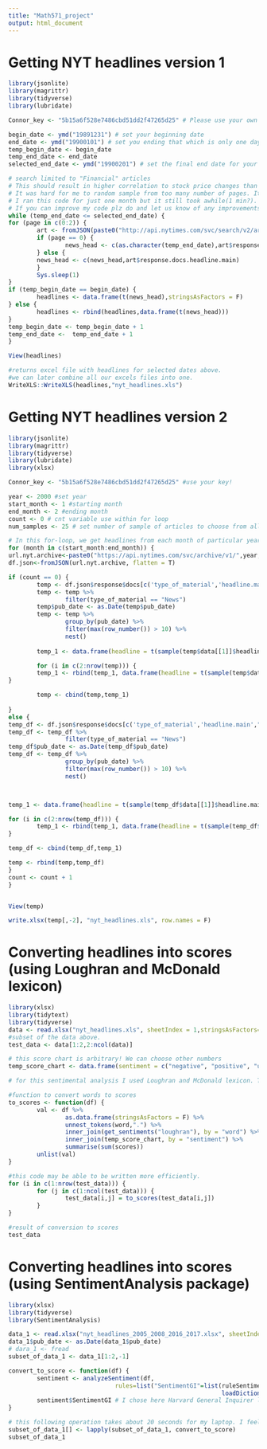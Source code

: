```yaml
---
title: "Math571_project"
output: html_document
---
```


# Getting NYT headlines version 1
```r
library(jsonlite)
library(magrittr)
library(tidyverse)
library(lubridate)

Connor_key <- "5b15a6f528e7486cbd51dd2f47265d25" # Please use your own API key. you can get it from nyt api website. 

begin_date <- ymd("19891231") # set your beginning date
end_date <- ymd("19900101") # set you ending that which is only one day apart.
temp_begin_date <- begin_date
temp_end_date <- end_date
selected_end_date <- ymd("19900201") # set the final end date for your search.

# search limited to "Financial" articles
# This should result in higher correlation to stock price changes than having articles from sports and politics, etc. 
# It was hard for me to random sample from too many number of pages. It will take forever. 
# I ran this code for just one month but it still took awhile(1 min?). It will depend on you laptop performance but we can divide our work and it will be fine. 
# If you can improve my code plz do and let us know of any improvements.  
while (temp_end_date <= selected_end_date) {
for (page in c(0:2)) {
        art <- fromJSON(paste0("http://api.nytimes.com/svc/search/v2/articlesearch.json?begin_date=",temp_begin_date,"&end_date=",temp_end_date,"&api-key=",Connor_key,"&page=",page,"&fq=news_desk:(Financial)"), flatten = TRUE) %>%  data.frame()
        if (page == 0) {
                news_head <- c(as.character(temp_end_date),art$response.docs.headline.main)
        } else {
        news_head <- c(news_head,art$response.docs.headline.main)
        }
        Sys.sleep(1)
}
if (temp_begin_date == begin_date) {               
        headlines <- data.frame(t(news_head),stringsAsFactors = F)
} else {
        headlines <- rbind(headlines,data.frame(t(news_head)))
}
temp_begin_date <- temp_begin_date + 1
temp_end_date <-  temp_end_date + 1
}

View(headlines)

#returns excel file with headlines for selected dates above. 
#we can later combine all our excels files into one. 
WriteXLS::WriteXLS(headlines,"nyt_headlines.xls")
```

# Getting NYT headlines version 2
```r
library(jsonlite)
library(magrittr)
library(tidyverse)
library(lubridate)
library(xlsx)

Connor_key <- "5b15a6f528e7486cbd51dd2f47265d25" #use your key!

year <- 2000 #set year
start_month <- 1 #starting month
end_month <- 2 #ending month
count <- 0 # cnt variable use within for loop
num_samples <- 25 # set number of sample of articles to choose from all categories of new articels(i.e. sports, finance, business, etc.)

# In this for-loop, we get headlines from each month of particular year and merge those monthly datasets. Final product is excel file with headlines and dates belonging to those months. 
for (month in c(start_month:end_month)) {
url.nyt.archive<-paste0("https://api.nytimes.com/svc/archive/v1/",year,"/",month,".json","?api-key=",Connor_key)
df.json<-fromJSON(url.nyt.archive, flatten = T)

if (count == 0) {
        temp <- df.json$response$docs[c('type_of_material','headline.main',"pub_date")]
        temp <- temp %>%
                filter(type_of_material == "News")
        temp$pub_date <- as.Date(temp$pub_date)
        temp <- temp %>%
                group_by(pub_date) %>%
                filter(max(row_number()) > 10) %>%
                nest()
        
        temp_1 <- data.frame(headline = t(sample(temp$data[[1]]$headline.main,size = num_samples)), stringsAsFactors = F)

        for (i in c(2:nrow(temp))) {
        temp_1 <- rbind(temp_1, data.frame(headline = t(sample(temp$data[[i]]$headline.main,size = num_samples)), stringsAsFactors = F))        
}

        temp <- cbind(temp,temp_1)
        
}
else {
temp_df <- df.json$response$docs[c('type_of_material','headline.main',"pub_date")]
temp_df <- temp_df %>%
                filter(type_of_material == "News")
temp_df$pub_date <- as.Date(temp_df$pub_date)
temp_df <- temp_df %>%
                group_by(pub_date) %>%
                filter(max(row_number()) > 10) %>%
                nest()



temp_1 <- data.frame(headline = t(sample(temp_df$data[[1]]$headline.main,size = num_samples)), stringsAsFactors = F)

for (i in c(2:nrow(temp_df))) {
        temp_1 <- rbind(temp_1, data.frame(headline = t(sample(temp_df$data[[i]]$headline.main,size = num_samples)), stringsAsFactors = F))        
}

temp_df <- cbind(temp_df,temp_1)

temp <- rbind(temp,temp_df)
}
count <- count + 1
}


View(temp)

write.xlsx(temp[,-2], "nyt_headlines.xls", row.names = F)
```


# Converting headlines into scores (using Loughran and McDonald lexicon)
```r
library(xlsx)
library(tidytext)
library(tidyverse)
data <- read.xlsx("nyt_headlines.xls", sheetIndex = 1,stringsAsFactors=FALSE)
#subset of the data above.
test_data <- data[1:2,2:ncol(data)]

# this score chart is arbitrary! We can choose other numbers
temp_score_chart <- data.frame(sentiment = c("negative", "positive", "uncertainty", "litigious", "constraining", "superfluous"), scores = c(-1,1,-1,-1,-1,0), stringsAsFactors = F)

# for this sentimental analysis I used Loughran and McDonald lexicon. Their lexicon is written specifically for finance. However, we have a lot of words from headlines that are missing in their lexicon. Lexicon specialized for finance is not easy to find. 

#function to convert words to scores
to_scores <- function(df) {
        val <- df %>%
                as.data.frame(stringsAsFactors = F) %>%
                unnest_tokens(word,".") %>%
                inner_join(get_sentiments("loughran"), by = "word") %>%
                inner_join(temp_score_chart, by = "sentiment") %>%
                summarise(sum(scores))
        unlist(val)
}

#this code may be able to be written more efficiently. 
for (i in c(1:nrow(test_data))) {
        for (j in c(1:ncol(test_data))) {
                test_data[i,j] = to_scores(test_data[i,j])
        }
}

#result of conversion to scores
test_data
```

# Converting headlines into scores (using SentimentAnalysis package)
```r
library(xlsx)
library(tidyverse)
library(SentimentAnalysis)

data_1 <- read.xlsx("nyt_headlines_2005_2008_2016_2017.xlsx", sheetIndex = 1,stringsAsFactors=FALSE)
data_1$pub_date <- as.Date(data_1$pub_date)
# dara_1 <- fread
subset_of_data_1 <- data_1[1:2,-1]

convert_to_score <- function(df) {
        sentiment <- analyzeSentiment(df,
                              rules=list("SentimentGI"=list(ruleSentiment, 
                                                            loadDictionaryGI())))
        sentiment$SentimentGI # I chose here Harvard General Inquirer lexicon but you can also choose other lexicons. There are I think 3 other ones including Loughran and McDonald lexicon
}

# this following operation takes about 20 seconds for my laptop. I feel like it takes little too long. 
subset_of_data_1[] <- lapply(subset_of_data_1, convert_to_score)
subset_of_data_1
```


